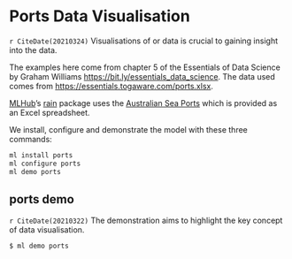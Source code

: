 # Ports Data Visualisation {#ports}

`r CiteDate(20210324)` Visualisations of or data is crucial to gaining
insight into the data.

The examples here come from chapter 5 of the Essentials of Data
Science by Graham Williams <https://bit.ly/essentials_data_science>.
The data used comes from <https://essentials.togaware.com/ports.xlsx>.

[MLHub](https://mlhub.ai)'s [rain](https://github.com/gjwgit/ports)
package uses the [Australian Sea
Ports](https://essentials.togaware.com/ports.xlsx) which is provided
as an Excel spreadsheet. 

We install, configure and demonstrate the model with these three
commands:

```bash
ml install ports
ml configure ports
ml demo ports
```

## ports demo

`r CiteDate(20210322)` The demonstration aims to highlight the key
concept of data visualisation.

```console
$ ml demo ports
```
